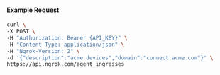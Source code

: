 
#### Example Request

```bash
curl \
-X POST \
-H "Authorization: Bearer {API_KEY}" \
-H "Content-Type: application/json" \
-H "Ngrok-Version: 2" \
-d '{"description":"acme devices","domain":"connect.acme.com"}' \
https://api.ngrok.com/agent_ingresses
```
